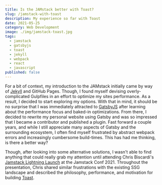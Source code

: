 ```yaml
---
title: Is the JAMstack better with Toast?
slug: /jamstack-with-toast
description: My experience so far with Toast
date: 2021-05-25
category: Web Development
image: ./img/jamstack-toast.jpg
tags:
  - jamstack
  - gatsbyjs
  - toast
  - jekyll
  - webpack
  - react
  - javascript
published: false
---
```


For a bit of context, my introduction to the JAMstack initially came by way of [Jekyll](https://jekyllrb.com) and GitHub Pages. Though, I found myself devising overly-complicated Gulpfiles in an effort to optimize my sites performance. As a result, I decided to start exploring my options.
With that in mind, it should be no surprise that I was immediately attracted to [GatsbyJS](https://www.gatsbyjs.com/) after learning about the performance focus and baked-in optimizations. From there, I decided to rewrite my personal website using Gatsby and was so impressed that I became a contributor and published a plugin.
Fast forward a couple years, and while I still appreciate many aspects of Gatsby and the surrounding ecosystem, I often find myself frustrated by abstract webpack errors and increasingly cumbersome build-times.
This has had me thinking, is there a better way?

Though, after looking into some alternative solutions, I wasn't able to find anything that could really grab my attention until attending Chris Biscardi's [Jamstack Lightning Launch](https://www.youtube.com/watch?v=j2C0SIJFlv8) at the Jamstack Conf 2021.
Throughout the presentation, Chris shared similar frustrations with the existing SSG landscape and described the philosophy, performance, and motivation for building [Toast](https://github.com/toastdotdev/toast).

